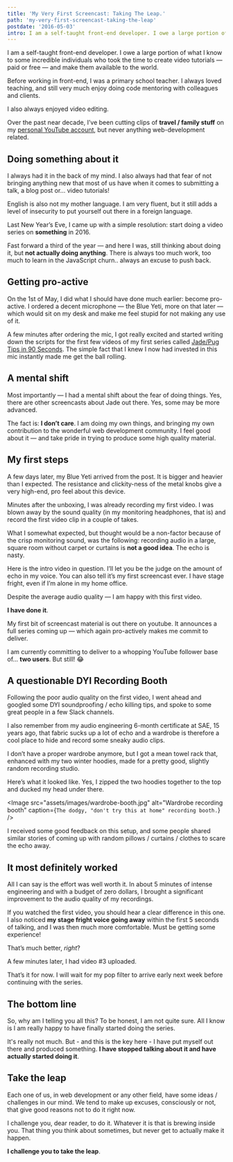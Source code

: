 ```yaml
---
title: 'My Very First Screencast: Taking The Leap.'
path: 'my-very-first-screencast-taking-the-leap'
postdate: '2016-05-03'
intro: I am a self-taught front-end developer. I owe a large portion of what I know to some incredible individuals who took the time to create video tutorials — paid or free — and make them available to the world.
---
```



<IntroText>
  I am a self-taught front-end developer. I owe a large portion of what I know
  to some incredible individuals who took the time to create video tutorials —
  paid or free — and make them available to the world.
</IntroText>

Before working in front-end, I was a primary school teacher. I always loved teaching, and still very much enjoy doing code mentoring with colleagues and clients.

I also always enjoyed video editing.

Over the past near decade, I’ve been cutting clips of **travel / family stuff** on my [personal YouTube account](http://youtube.com/simonswiss), but never anything web-development related.

## Doing something about it

I always had it in the back of my mind. I also always had that fear of not bringing anything new that most of us have when it comes to submitting a talk, a blog post or… video tutorials!

English is also not my mother language. I am very fluent, but it still adds a level of insecurity to put yourself out there in a foreign language.

Last New Year’s Eve, I came up with a simple resolution: start doing a video series on **something** in 2016.

Fast forward a third of the year — and here I was, still thinking about doing it, but **not actually doing anything**. There is always too much work, too much to learn in the JavaScript churn.. always an excuse to push back.

## Getting pro-active

On the 1st of May, I did what I should have done much earlier: become pro-active. I ordered a decent microphone — the Blue Yeti, more on that later — which would sit on my desk and make me feel stupid for not making any use of it.

A few minutes after ordering the mic, I got really excited and started writing down the scripts for the first few videos of my first series called [Jade/Pug Tips in 90 Seconds](https://www.youtube.com/watch?v=JqCs1pdmf9o&list=PLHrxuCR-0CcSWiMuLf58iuIsNlP549-Sk). The simple fact that I knew I now had invested in this mic instantly made me get the ball rolling.

## A mental shift

Most importantly — I had a mental shift about the fear of doing things. Yes, there are other screencasts about Jade out there. Yes, some may be more advanced.

The fact is: **I don’t care**. I am doing my own things, and bringing my own contribution to the wonderful web development community. I feel good about it — and take pride in trying to produce some high quality material.

## My first steps

A few days later, my Blue Yeti arrived from the post. It is bigger and heavier than I expected. The resistance and clickity-ness of the metal knobs give a very high-end, pro feel about this device.

Minutes after the unboxing, I was already recording my first video. I was blown away by the sound quality (in my monitoring headphones, that is) and record the first video clip in a couple of takes.

What I somewhat expected, but thought would be a non-factor because of the crisp monitoring sound, was the following: recording audio in a large, square room without carpet or curtains is **not a good idea**. The echo is nasty.

Here is the intro video in question. I’ll let you be the judge on the amount of echo in my voice. You can also tell it’s my first screencast ever. I have stage fright, even if I’m alone in my home office.

<YouTube id="YQmjATWJhfQ" />

Despite the average audio quality — I am happy with this first video.

**I have done it**.

My first bit of screencast material is out there on youtube. It announces a full series coming up — which again pro-actively makes me commit to deliver.

I am currently committing to deliver to a whopping YouTube follower base of… **two users**. But still! 😂

## A questionable DYI Recording Booth

Following the poor audio quality on the first video, I went ahead and googled some DYI soundproofing / echo killing tips, and spoke to some great people in a few Slack channels.

I also remember from my audio engineering 6-month certificate at SAE, 15 years ago, that fabric sucks up a lot of echo and a wardrobe is therefore a cool place to hide and record some sneaky audio clips.

I don’t have a proper wardrobe anymore, but I got a mean towel rack that, enhanced with my two winter hoodies, made for a pretty good, slightly random recording studio.

Here’s what it looked like. Yes, I zipped the two hoodies together to the top and ducked my head under there.

<Image
  src="assets/images/wardrobe-booth.jpg"
  alt="Wardrobe recording booth"
  caption={`The dodgy, "don't try this at home" recording booth.`}
/>

I received some good feedback on this setup, and some people shared similar stories of coming up with random pillows / curtains / clothes to scare the echo away.

## It most definitely worked

All I can say is the effort was well worth it. In about 5 minutes of intense engineering and with a budget of zero dollars, I brought a significant improvement to the audio quality of my recordings.

If you watched the first video, you should hear a clear difference in this one. I also noticed **my stage fright voice going away** within the first 5 seconds of talking, and I was then much more comfortable. Must be getting some experience!

<YouTube id="eMzlaQD_7Yw" />

That’s much better, _right_?

A few minutes later, I had video #3 uploaded.

<YouTube id="qnGzxgBzWEY"/>
  
That’s it for now. I will wait for my pop filter to arrive early next week before continuing with the series.

## The bottom line

So, why am I telling you all this? To be honest, I am not quite sure. All I know is I am really happy to have finally started doing the series.

It's really not much. But - and this is the key here - I have put myself out there and produced something. **I have stopped talking about it and have actually started doing it**.

## Take the leap

Each one of us, in web development or any other field, have some ideas / challenges in our mind. We tend to make up excuses, consciously or not, that give good reasons not to do it right now.

I challenge you, dear reader, to do it. Whatever it is that is brewing inside you. That thing you think about sometimes, but never get to actually make it happen.

**I challenge you to take the leap**.
